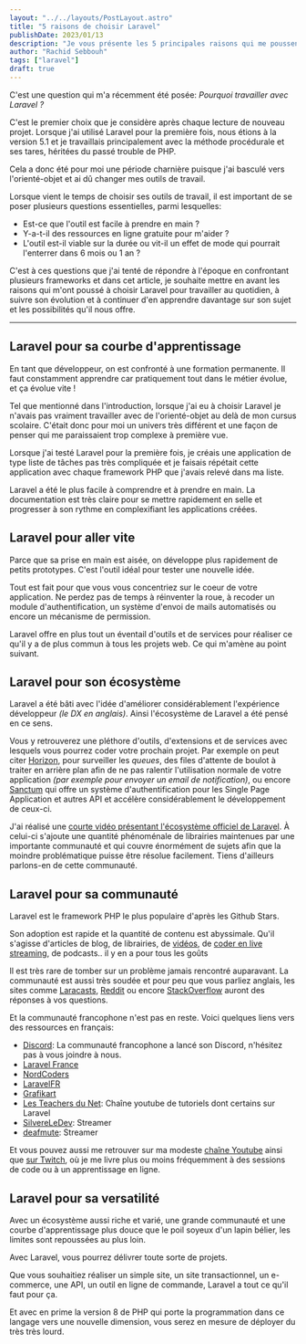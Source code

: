 ```yaml
---
layout: "../../layouts/PostLayout.astro"
title: "5 raisons de choisir Laravel"
publishDate: 2023/01/13
description: "Je vous présente les 5 principales raisons qui me poussent à travailler avec Laravel."
author: "Rachid Sebbouh"
tags: ["laravel"]
draft: true
---
```

C'est une question qui m'a récemment été posée: _Pourquoi travailler avec Laravel ?_

C'est le premier choix que je considère après chaque lecture de nouveau projet. Lorsque j'ai utilisé Laravel pour la première fois, nous étions à la version 5.1 et je travaillais principalement avec la méthode procédurale et ses tares, héritées du passé trouble de PHP.

Cela a donc été pour moi une période charnière puisque j'ai basculé vers l'orienté-objet et ai dû changer mes outils de travail.

Lorsque vient le temps de choisir ses outils de travail, il est important de se poser plusieurs questions essentielles, parmi lesquelles:

- Est-ce que l'outil est facile à prendre en main ?
- Y-a-t-il des ressources en ligne gratuite pour m'aider ?
- L'outil est-il viable sur la durée ou vit-il un effet de mode qui pourrait l'enterrer dans 6 mois ou 1 an ?

C'est à ces questions que j'ai tenté de répondre à l'époque en confrontant plusieurs frameworks et dans cet article, je souhaite mettre en avant les raisons qui m'ont poussé à choisir Laravel pour travailler au quotidien, à suivre son évolution et à continuer d'en apprendre davantage sur son sujet et les possibilités qu'il nous offre.

----

## Laravel pour sa courbe d'apprentissage

En tant que développeur, on est confronté à une formation permanente. Il faut constamment apprendre car pratiquement tout dans le métier évolue, et ça évolue vite !

Tel que mentionné dans l'introduction, lorsque j'ai eu à choisir Laravel je n'avais pas vraiment travailler avec de l'orienté-objet au delà de mon cursus scolaire. C'était donc pour moi un univers très différent et une façon de penser qui me paraissaient trop complexe à première vue.

Lorsque j'ai testé Laravel pour la première fois, je créais une application de type liste de tâches pas très compliquée et je faisais répétait cette application avec chaque framework PHP que j'avais relevé dans ma liste.

Laravel a été le plus facile à comprendre et à prendre en main. La documentation est très claire pour se mettre rapidement en selle et progresser à son rythme en complexifiant les applications créées.

## Laravel pour aller vite

Parce que sa prise en main est aisée, on développe plus rapidement de petits prototypes. C'est l'outil idéal pour tester une nouvelle idée.

Tout est fait pour que vous vous concentriez sur le coeur de votre application. Ne perdez pas de temps à réinventer la roue, à recoder un module d'authentification, un système d'envoi de mails automatisés ou encore un mécanisme de permission.

Laravel offre en plus tout un éventail d'outils et de services pour réaliser ce qu'il y a de plus commun à tous les projets web. Ce qui m'amène au point suivant.

## Laravel pour son écosystème

Laravel a été bâti avec l'idée d'améliorer considérablement l'expérience développeur _(le DX en anglais)_. Ainsi l'écosystème de Laravel a été pensé en ce sens.

Vous y retrouverez une pléthore d'outils, d'extensions et de services avec lesquels vous pourrez coder votre prochain projet. Par exemple on peut citer [Horizon](https://laravel.com/docs/9.x/horizon), pour surveiller les _queues_, des files d'attente de boulot à traiter en arrière plan afin de ne pas ralentir l'utilisation normale de votre application _(par exemple pour envoyer un email de notification)_, ou encore [Sanctum](https://laravel.com/docs/9.x/sanctum) qui offre un système d'authentification pour les Single Page Application et autres API et accélère considérablement le développement de ceux-ci.

J'ai réalisé une [courte vidéo présentant l'écosystème officiel de Laravel](https://www.youtube.com/watch?v=6tNbW7s7HDU). À celui-ci s'ajoute une quantité phénoménale de librairies maintenues par une importante communauté et qui couvre énormément de sujets afin que la moindre problématique puisse être résolue facilement. Tiens d'ailleurs parlons-en de cette communauté.

## Laravel pour sa communauté

Laravel est le framework PHP le plus populaire d'après les Github Stars.

Son adoption est rapide et la quantité de contenu est abyssimale. Qu'il s'agisse d'articles de blog, de librairies, de [vidéos](https://www.youtube.com/channel/UCsmtNx-781JBVIDw6bNkKvw), de [coder en live streaming](https://www.twitch.tv/rachids_ca), de podcasts.. il y en a pour tous les goûts

Il est très rare de tomber sur un problème jamais rencontré auparavant. La communauté est aussi très soudée et pour peu que vous parliez anglais, les sites comme [Laracasts](https://laracasts.com/), [Reddit](https://www.reddit.com/r/laravel) ou encore [StackOverflow](https://stackoverflow.com/questions/tagged/laravel) auront des réponses à vos questions.

Et la communauté francophone n'est pas en reste. Voici quelques liens vers des ressources en français:

- [Discord](https://discord.gg/RjpAxusBuu): La communauté francophone a lancé son Discord, n'hésitez pas à vous joindre à nous.
- [Laravel France](https://laravel-france.com/)
- [NordCoders](https://www.youtube.com/c/NordCoders)
- [LaravelFR](https://laravel.fr/)
- [Grafikart](https://grafikart.fr/)
- [Les Teachers du Net](https://www.youtube.com/c/Teachersdunet): Chaîne youtube de tutoriels dont certains sur Laravel
- [SilvereLeDev](https://www.twitch.tv/silvereledev): Streamer
- [deafmute](https://www.twitch.tv/deafmute): Streamer

Et vous pouvez aussi me retrouver sur ma modeste [chaîne Youtube](https://www.youtube.com/channel/UCsmtNx-781JBVIDw6bNkKvw) ainsi que [sur Twitch](https://www.twitch.tv/rachids_ca), où je me livre plus ou moins fréquemment à des sessions de code ou à un apprentissage en ligne.

## Laravel pour sa versatilité

Avec un écosystème aussi riche et varié, une grande communauté et une courbe d'apprentissage plus douce que le poil soyeux d'un lapin bélier, les limites sont repoussées au plus loin.

Avec Laravel, vous pourrez délivrer toute sorte de projets.

Que vous souhaitiez réaliser un simple site, un site transactionnel, un e-commerce, une API, un outil en ligne de commande, Laravel a tout ce qu'il faut pour ça.

Et avec en prime la version 8 de PHP qui porte la programmation dans ce langage vers une nouvelle dimension, vous serez en mesure de déployer du très très lourd.
